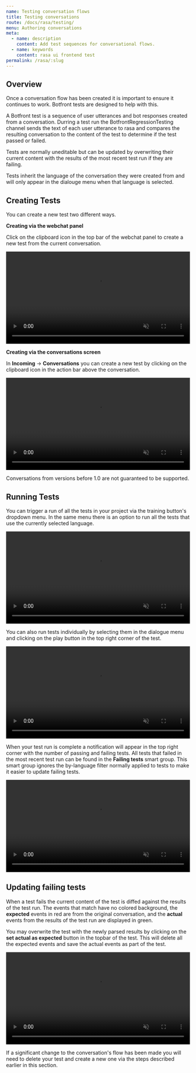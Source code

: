 ```yaml
---
name: Testing conversation flows
title: Testing conversations
route: /docs/rasa/testing/
menu: Authoring conversations
meta:
  - name: description
    content: Add test sequences for conversational flows.
  - name: keywords
    content: rasa ui frontend test
permalink: /rasa/:slug
---
```


## Overview

Once a conversation flow has been created it is important to ensure it continues to work. Botfront tests are designed to help with this.

A Botfront test is a sequence of user utterances and bot responses created from a conversation. Durring a test run the BotfrontRegressionTesting channel sends the text of each user utterance to rasa and compares the resulting conversation to the content of the test to determine if the test passed or failed.

Tests are normally uneditable but can be updated by overwriting their current content with the results of the most recent test run if they are failing.

Tests inherit the language of the conversation they were created from and will only appear in the dialouge menu when that language is selected.


## Creating Tests

You can create a new test two different ways.

**Creating via the webchat panel**

Click on the clipboard icon in the top bar of the webchat panel to create a new test from the current conversation.

<video autoplay muted loop width="100%" controls>
  <source src="../../../videos/tests/create_test_from_webchat.mp4" type="video/mp4"/>
  Your browser does not support the video tag.
</video>

**Creating via the conversations screen**

In **Incoming** -> **Conversations** you can create a new test by clicking on the clipboard icon in the action bar above the conversation.

<video autoplay muted loop width="100%" controls>
  <source src="../../../videos/tests/create_test_from_conversation.mp4" type="video/mp4"/>
  Your browser does not support the video tag.
</video>

Conversations from versions before 1.0 are not guaranteed to be supported.

## Running Tests

You can trigger a run of all the tests in your project via the training button's dropdown menu.
In the same menu there is an option to run all the tests that use the currently selected language.

<video autoplay muted loop width="100%" controls>
  <source src="../../../videos/tests/run_all_tests.mp4" type="video/mp4"/>
  Your browser does not support the video tag.
</video>

You can also run tests individually by selecting them in the dialogue menu and clicking on the play button in the top right corner of the test.

<video autoplay muted loop width="100%" controls>
  <source src="../../../videos/tests/run_one_test.mp4" type="video/mp4"/>
  Your browser does not support the video tag.
</video>

When your test run is complete a notification will appear in the top right corner with the number of passing and failing tests.
All tests that failed in the most recent test run can be found in the **Failing tests** smart group.
This smart group ignores the by-language filter normally applied to tests to make it easier to update failing tests.

<video autoplay muted loop width="100%" controls>
  <source src="../../../videos/tests/run_failing_tests.mp4" type="video/mp4"/>
  Your browser does not support the video tag.
</video>

## Updating failing tests

When a test fails the current content of the test is diffed against the results of the test run. The events that match have no colored background, the **expected** events in red are from the original conversation, and the **actual** events from the results of the test run are displayed in green.

You may overwrite the test with the newly parsed results by clicking on the **set actual as expected** button in the topbar of the test. This will delete all the expected events and save the actual events as part of the test.

<video autoplay muted loop width="100%" controls>
  <source src="../../../videos/tests/update_failing_test.mp4" type="video/mp4"/>
  Your browser does not support the video tag.
</video>

If a significant change to the conversation's flow has been made you will need to delete your test and create a new one via the steps described earlier in this section.
